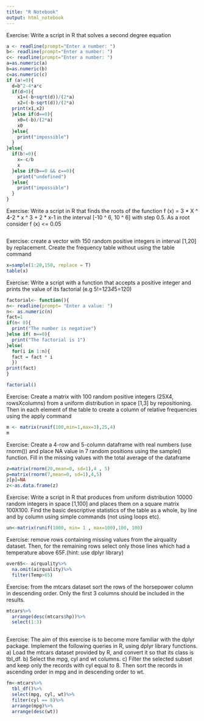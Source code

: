 ```yaml
---
title: "R Notebook"
output: html_notebook
---
```


Exercise: Write a script in R that solves a second degree equation
```r
a <- readline(prompt="Enter a number: ")
b<- readline(prompt="Enter a number: ")
c<- readline(prompt="Enter a number: ")
a=as.numeric(a)
b=as.numeric(b)
c=as.numeric(c)
if (a!=0){
  d=b^2-4*a*c
  if(d>0){
    x1=(-b+sqrt(d))/(2*a)
    x2=(-b-sqrt(d))/(2*a)
  print(x1,x2)
  }else if(d==0){
    x0=(-b)/(2*a)
    x0
  }else{
    print("impossible")
  }
}else{
  if(b!=0){
    x=-c/b
    x
  }else if(b==0 && c==0){
    print("undefined")
  }else{
    print("impossible")
  }
}
```

Exercise: Write a script in R that finds the roots of the function f (x) = 3 * X ^ 4-2 * x ^ 3 + 2 * x-1 in the interval [-10 ^ 6, 10 ^ 6] with step 0.5. As a root consider f (x) <= 0.05
```r

```

Exercise: create a vector with 150 random positive integers in interval
[1,20] by replacement. Create the frequency table without using the table command
```r
x=sample(1:20,150, replace = T)
table(x)
```

Exercise: Write a script with a function that accepts a positive integer and prints the value of its factorial
(e.g 5!=1*2*3*4*5=120)
```r
factorial<- function(){
n<- readline(prompt= "Enter a value: ")
n<- as.numeric(n)
fact=1
if(n< 0){
  print("The number is negative")
}else if( n==0){
  print("The factorial is 1")
}else(
  for(i in 1:n){
  fact = fact * i
  })
print(fact)
}

factorial()
```

Exercise: Create a matrix with 100 random  positive integers (25X4, rowsXcolumns) from a uniform distribution in space [1,3] by repositioning.
Then in each element of the table to create a column of relative frequencies using the apply command
```r
m <- matrix(runif(100,min=1,max=3),25,4)
m
```

Exercise: Create a 4-row and 5-column dataframe with real numbers (use rnorm()) and place NA value in 7 random positions using
the sample() function. Fill in the missing values with the total average of the dataframe
```r
z=matrix(rnorm(20,mean=0, sd=1),4 , 5)
p=matrix(rnorm(7,mean=0, sd=1),4,5)
z[p]=NA
z<-as.data.frame(z)
```

Exercise: Write a script in R that produces from uniform distribution 10000 random integers in space [1,100] and places them on a square matrix 100X100. Find the basic descriptive statistics of the table as a whole, by line and by column using simple commands (not using loops etc).
```r
un<-matrix(runif(1000, min= 1 , max=100),100, 100)
```

Exercise: remove rows containing missing values from the airquality dataset. Then, for the remaining rows select only those lines which had a temperature above 65F.(hint: use dplyr library)

```r
over65<- airquality%>%
  na.omit(airquality)%>%
  filter(Temp>65)
```

Exercise: from the mtcars dataset sort the rows of the horsepower column in descending order. Only the first 3 columns should be included in the results.
```r
mtcars%>%
  arrange(desc(mtcars$hp))%>%
  select(1:3)
  
```

Exercise: The aim of this exercise is to become more familiar with the dplyr package. Implement the following queries in R, using dplyr library functions.
a) Load the  mtcars dataset provided by R, and convert it so that its class is tbl_df.
b) Select the mpg, cyl and wt columns.
c) Filter the selected subset and keep only the records with cyl equal to 8. Then sort the records in ascending order in mpg and in descending order to wt.

```r

fm<-mtcars%>%
  tbl_df()%>%
  select(mpg, cyl, wt)%>%
  filter(cyl == 8)%>%
  arrange(mpg)%>%
  arrange(desc(wt))
```




